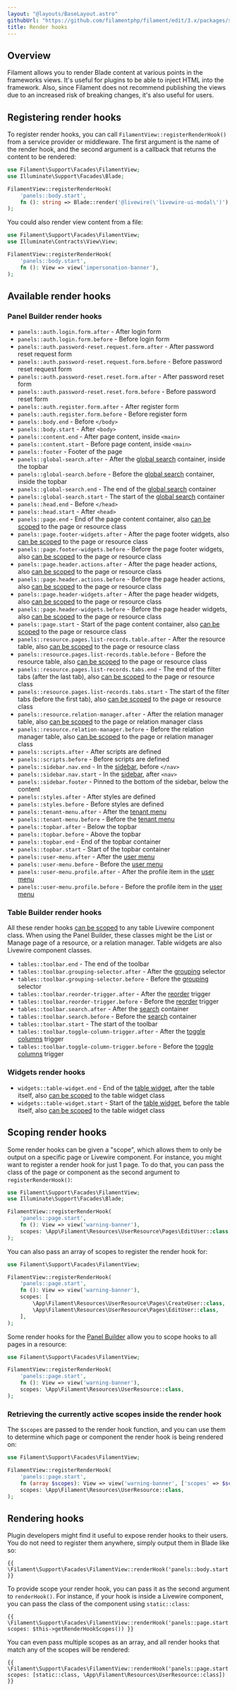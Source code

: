 ```yaml
---
layout: "@layouts/BaseLayout.astro"
githubUrl: "https://github.com/filamentphp/filament/edit/3.x/packages/support/docs/06-render-hooks.md"
title: Render hooks
---
```


## Overview

Filament allows you to render Blade content at various points in the frameworks views. It's useful for plugins to be able to inject HTML into the framework. Also, since Filament does not recommend publishing the views due to an increased risk of breaking changes, it's also useful for users.

## Registering render hooks

To register render hooks, you can call `FilamentView::registerRenderHook()` from a service provider or middleware. The first argument is the name of the render hook, and the second argument is a callback that returns the content to be rendered:

```php
use Filament\Support\Facades\FilamentView;
use Illuminate\Support\Facades\Blade;

FilamentView::registerRenderHook(
    'panels::body.start',
    fn (): string => Blade::render('@livewire(\'livewire-ui-modal\')'),
);
```

You could also render view content from a file:

```php
use Filament\Support\Facades\FilamentView;
use Illuminate\Contracts\View\View;

FilamentView::registerRenderHook(
    'panels::body.start',
    fn (): View => view('impersonation-banner'),
);
```

## Available render hooks

### Panel Builder render hooks

- `panels::auth.login.form.after` - After login form
- `panels::auth.login.form.before` - Before login form
- `panels::auth.password-reset.request.form.after` - After password reset request form
- `panels::auth.password-reset.request.form.before` - Before password reset request form
- `panels::auth.password-reset.reset.form.after` - After password reset form
- `panels::auth.password-reset.reset.form.before` - Before password reset form
- `panels::auth.register.form.after` - After register form
- `panels::auth.register.form.before` - Before register form
- `panels::body.end` - Before `</body>`
- `panels::body.start` - After `<body>`
- `panels::content.end` - After page content, inside `<main>`
- `panels::content.start` - Before page content, inside `<main>`
- `panels::footer` - Footer of the page
- `panels::global-search.after` - After the [global search](../panels/resources/global-search) container, inside the topbar
- `panels::global-search.before` - Before the [global search](../panels/resources/global-search) container, inside the topbar
- `panels::global-search.end` - The end of the [global search](../panels/resources/global-search) container
- `panels::global-search.start` - The start of the [global search](../panels/resources/global-search) container
- `panels::head.end` - Before `</head>`
- `panels::head.start` - After `<head>`
- `panels::page.end` - End of the page content container, also [can be scoped](#scoping-render-hooks) to the page or resource class
- `panels::page.footer-widgets.after` - After the page footer widgets, also [can be scoped](#scoping-render-hooks) to the page or resource class
- `panels::page.footer-widgets.before` - Before the page footer widgets, also [can be scoped](#scoping-render-hooks) to the page or resource class
- `panels::page.header.actions.after` - After the page header actions, also [can be scoped](#scoping-render-hooks) to the page or resource class
- `panels::page.header.actions.before` - Before the page header actions, also [can be scoped](#scoping-render-hooks) to the page or resource class
- `panels::page.header-widgets.after` - After the page header widgets, also [can be scoped](#scoping-render-hooks) to the page or resource class
- `panels::page.header-widgets.before` - Before the page header widgets, also [can be scoped](#scoping-render-hooks) to the page or resource class
- `panels::page.start` - Start of the page content container, also [can be scoped](#scoping-render-hooks) to the page or resource class
- `panels::resource.pages.list-records.table.after` - After the resource table, also [can be scoped](#scoping-render-hooks) to the page or resource class
- `panels::resource.pages.list-records.table.before` - Before the resource table, also [can be scoped](#scoping-render-hooks) to the page or resource class
- `panels::resource.pages.list-records.tabs.end` - The end of the filter tabs (after the last tab), also [can be scoped](#scoping-render-hooks) to the page or resource class
- `panels::resource.pages.list-records.tabs.start` - The start of the filter tabs (before the first tab), also [can be scoped](#scoping-render-hooks) to the page or resource class
- `panels::resource.relation-manager.after` - After the relation manager table, also [can be scoped](#scoping-render-hooks) to the page or relation manager class
- `panels::resource.relation-manager.before` - Before the relation manager table, also [can be scoped](#scoping-render-hooks) to the page or relation manager class
- `panels::scripts.after` - After scripts are defined
- `panels::scripts.before` - Before scripts are defined
- `panels::sidebar.nav.end` - In the [sidebar](../panels/navigation), before `</nav>`
- `panels::sidebar.nav.start` - In the [sidebar](../panels/navigation), after `<nav>`
- `panels::sidebar.footer` - Pinned to the bottom of the sidebar, below the content
- `panels::styles.after` - After styles are defined
- `panels::styles.before` - Before styles are defined
- `panels::tenant-menu.after` - After the [tenant menu](../panels/tenancy#customizing-the-tenant-menu)
- `panels::tenant-menu.before` - Before the [tenant menu](../panels/tenancy#customizing-the-tenant-menu)
- `panels::topbar.after` - Below the topbar
- `panels::topbar.before` - Above the topbar
- `panels::topbar.end` - End of the topbar container
- `panels::topbar.start` - Start of the topbar container
- `panels::user-menu.after` - After the [user menu](../panels/navigation#customizing-the-user-menu)
- `panels::user-menu.before` - Before the [user menu](../panels/navigation#customizing-the-user-menu)
- `panels::user-menu.profile.after` - After the profile item in the [user menu](../panels/navigation#customizing-the-user-menu)
- `panels::user-menu.profile.before` - Before the profile item in the [user menu](../panels/navigation#customizing-the-user-menu)

### Table Builder render hooks

All these render hooks [can be scoped](#scoping-render-hooks) to any table Livewire component class. When using the Panel Builder, these classes might be the List or Manage page of a resource, or a relation manager. Table widgets are also Livewire component classes.

- `tables::toolbar.end` - The end of the toolbar
- `tables::toolbar.grouping-selector.after` - After the [grouping](../tables/grouping) selector
- `tables::toolbar.grouping-selector.before` - Before the [grouping](../tables/grouping) selector
- `tables::toolbar.reorder-trigger.after` - After the [reorder](../tables/advanced#reordering-records) trigger
- `tables::toolbar.reorder-trigger.before` - Before the [reorder](../tables/advanced#reordering-records) trigger
- `tables::toolbar.search.after` - After the [search](../tables/getting-started#making-columns-sortable-and-searchable) container
- `tables::toolbar.search.before` - Before the [search](../tables/getting-started#making-columns-sortable-and-searchable) container
- `tables::toolbar.start` - The start of the toolbar
- `tables::toolbar.toggle-column-trigger.after` - After the [toggle columns](../tables/columns/getting-started#toggling-column-visibility) trigger
- `tables::toolbar.toggle-column-trigger.before` - Before the [toggle columns](../tables/columns/getting-started#toggling-column-visibility) trigger

### Widgets render hooks

- `widgets::table-widget.end` - End of the [table widget](../panels/dashboard#table-widgets), after the table itself, also [can be scoped](#scoping-render-hooks) to the table widget class
- `widgets::table-widget.start` - Start of the [table widget](../panels/dashboard#table-widgets), before the table itself, also [can be scoped](#scoping-render-hooks) to the table widget class

## Scoping render hooks

Some render hooks can be given a "scope", which allows them to only be output on a specific page or Livewire component. For instance, you might want to register a render hook for just 1 page. To do that, you can pass the class of the page or component as the second argument to `registerRenderHook()`:

```php
use Filament\Support\Facades\FilamentView;
use Illuminate\Support\Facades\Blade;

FilamentView::registerRenderHook(
    'panels::page.start',
    fn (): View => view('warning-banner'),
    scopes: \App\Filament\Resources\UserResource\Pages\EditUser::class,
);
```

You can also pass an array of scopes to register the render hook for:

```php
use Filament\Support\Facades\FilamentView;

FilamentView::registerRenderHook(
    'panels::page.start',
    fn (): View => view('warning-banner'),
    scopes: [
        \App\Filament\Resources\UserResource\Pages\CreateUser::class,
        \App\Filament\Resources\UserResource\Pages\EditUser::class,
    ],
);
```

Some render hooks for the [Panel Builder](#panel-builder-render-hooks) allow you to scope hooks to all pages in a resource:

```php
use Filament\Support\Facades\FilamentView;

FilamentView::registerRenderHook(
    'panels::page.start',
    fn (): View => view('warning-banner'),
    scopes: \App\Filament\Resources\UserResource::class,
);
```

### Retrieving the currently active scopes inside the render hook

The `$scopes` are passed to the render hook function, and you can use them to determine which page or component the render hook is being rendered on:

```php
use Filament\Support\Facades\FilamentView;

FilamentView::registerRenderHook(
    'panels::page.start',
    fn (array $scopes): View => view('warning-banner', ['scopes' => $scopes]),
    scopes: \App\Filament\Resources\UserResource::class,
);
```

## Rendering hooks

Plugin developers might find it useful to expose render hooks to their users. You do not need to register them anywhere, simply output them in Blade like so:

```blade
{{ \Filament\Support\Facades\FilamentView::renderHook('panels::body.start') }}
```

To provide scope your render hook, you can pass it as the second argument to `renderHook()`. For instance, if your hook is inside a Livewire component, you can pass the class of the component using `static::class`:

```blade
{{ \Filament\Support\Facades\FilamentView::renderHook('panels::page.start', scopes: $this->getRenderHookScopes()) }}
```

You can even pass multiple scopes as an array, and all render hooks that match any of the scopes will be rendered:

```blade
{{ \Filament\Support\Facades\FilamentView::renderHook('panels::page.start', scopes: [static::class, \App\Filament\Resources\UserResource::class]) }}
```
